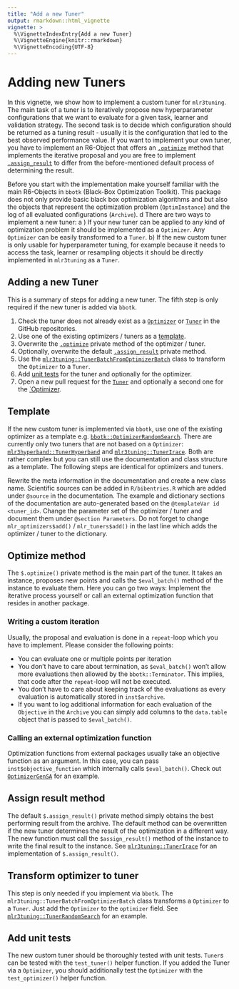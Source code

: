 ```yaml
---
title: "Add a new Tuner"
output: rmarkdown::html_vignette
vignette: >
  %\VignetteIndexEntry{Add a new Tuner}
  %\VignetteEngine{knitr::rmarkdown}
  %\VignetteEncoding{UTF-8}
---
```



# Adding new Tuners

In this vignette, we show how to implement a custom tuner for `mlr3tuning`.
The main task of a tuner is to iteratively propose new hyperparameter configurations that we want to evaluate for a given task, learner and validation strategy.
The second task is to decide which configuration should be returned as a tuning result - usually it is the configuration that led to the best observed performance value.
If you want to implement your own tuner, you have to implement an R6-Object that offers an  [`.optimize`](#tuner-optimize) method that implements the iterative proposal and you are free to implement [`.assign_result`](#tuner-add-result) to differ from the before-mentioned default process of determining the result.

Before you start with the implementation make yourself familiar with the main R6-Objects in `bbotk` (Black-Box Optimization Toolkit).
This package does not only provide basic black box optimization algorithms and but also the objects that represent the optimization problem (`OptimInstance`) and the log of all evaluated configurations (`Archive`).
d
There are two ways to implement a new tuner:
a ) If your new tuner can be applied to any kind of optimization problem it should be implemented as a `Optimizer`.
Any `Optimizer` can be easily transformed to a `Tuner`.
b) If the new custom tuner is only usable for hyperparameter tuning, for example because it needs to access the task, learner or resampling objects it should be directly implemented in `mlr3tuning` as a `Tuner`.

## Adding a new Tuner

This is a summary of steps for adding a new tuner.
The fifth step is only required if the new tuner is added via `bbotk`.

1. Check the tuner does not already exist as a [`Optimizer`](https://github.com/mlr-org/bbotk/tree/master/R) or [`Tuner`](https://github.com/mlr-org/mlr3tuning/tree/master/R) in the GitHub repositories.
1. Use one of the existing optimizers / tuners as a [template](#tuner-template).
1. Overwrite the [`.optimize`](#tuner-optimize) private method of the optimizer / tuner.
1. Optionally, overwrite the default [`.assign_result`](#tuner-add-result) private method.
1. Use the [`mlr3tuning::TunerBatchFromOptimizerBatch`](#tuner-from-optimizer) class to transform the `Optimizer` to a `Tuner`.
1. Add [unit tests](#tuner-test) for the tuner and optionally for the optimizer.
1. Open a new pull request for the [`Tuner`](https://github.com/mlr-org/mlr3tuning/pulls) and optionally a second one for the [`Optimizer](https://github.com/mlr-org/bbotk/pulls).

## Template {#tuner-template}

If the new custom tuner is implemented via `bbotk`, use one of the existing optimizer as a template e.g. [`bbotk::OptimizerRandomSearch`](https://github.com/mlr-org/bbotk/blob/master/R/OptimizerRandomSearch.R). There are currently only two tuners that are not based on a `Optimizer`: [`mlr3hyperband::TunerHyperband`](https://github.com/mlr-org/mlr3hyperband/blob/master/R/TunerHyperband.R) and [`mlr3tuning::TunerIrace`](https://github.com/mlr-org/mlr3tuning/blob/master/R/TunerIrace.R). Both are rather complex but you can still use the documentation and class structure as a template. The following steps are identical for optimizers and tuners.

Rewrite the meta information in the documentation and create a new class name.
Scientific sources can be added in `R/bibentries.R` which are added under `@source` in the documentation.
The example and dictionary sections of the documentation are auto-generated based on the `@templateVar id <tuner_id>`.
Change the parameter set of the optimizer / tuner and document them under `@section Parameters`.
Do not forget to change `mlr_optimizers$add()` / `mlr_tuners$add()` in the last line which adds the optimizer / tuner to the dictionary.

## Optimize method

The `$.optimize()` private method is the main part of the tuner.
It takes an instance, proposes new points and calls the `$eval_batch()` method of the instance to evaluate them.
Here you can go two ways: Implement the iterative process yourself or call an external optimization function that resides in another package.

### Writing a custom iteration

Usually, the proposal and evaluation is done in a `repeat`-loop which you have to implement.
Please consider the following points:

- You can evaluate one or multiple points per iteration
- You don't have to care about termination, as `$eval_batch()` won't allow more evaluations then allowed by the `bbotk::Terminator`. This implies, that code after the `repeat`-loop will not be executed.
- You don't have to care about keeping track of the evaluations as every evaluation is automatically stored in `inst$archive`.
- If you want to log additional information for each evaluation of the `Objective` in the `Archive` you can simply add columns to the `data.table` object that is passed to `$eval_batch()`.

### Calling an external optimization function

Optimization functions from external packages usually take an objective function as an argument.
In this case, you can pass `inst$objective_function` which internally calls `$eval_batch()`.
Check out [`OptimizerGenSA`](https://github.com/mlr-org/bbotk/blob/master/R/OptimizerGenSA.R) for an example.

## Assign result method

The default `$.assign_result()` private method simply obtains the best performing result from the archive.
The default method can be overwritten if the new tuner determines the result of the optimization in a different way.
The new function must call the `$assign_result()` method of the instance to write the final result to the instance.
See [`mlr3tuning::TunerIrace`](https://github.com/mlr-org/mlr3tuning/blob/master/R/TunerIrace.R) for an implementation of `$.assign_result()`.

## Transform optimizer to tuner

This step is only needed if you implement via `bbotk`.
The `mlr3tuning::TunerBatchFromOptimizerBatch` class transforms a `Optimizer` to a `Tuner`.
Just add the `Optimizer` to the `optimizer` field.
See [`mlr3tuning::TunerRandomSearch`](https://github.com/mlr-org/mlr3tuning/blob/master/R/TunerRandomSearch.R) for an example.

## Add unit tests

The new custom tuner should be thoroughly tested with unit tests.
`Tuner`s can be tested with the `test_tuner()` helper function.
If you added the Tuner via a `Optimizer`, you should additionally test the `Optimizer` with the `test_optimizer()` helper function.
